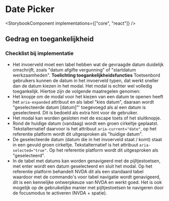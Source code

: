 
# Date Picker

<StorybookComponent implementations={["core", "react"]} />

## Gedrag en toegankelijkheid

### Checklist bij implementatie

- Het invoerveld moet een label hebben wat de gevraagde datum duidelijk omschrijft, zoals "datum afgifte vergunning" of "startdatum werkzaamheden".
  **Toelichting toegankelijkheidsfuncties**
  Toetsenbord gebruikers kunnen de datum in het invoerveld typen, dat werkt sneller dan de datum kiezen in het modal. Het modal is echter wel volledig toegankelijk. Hiertoe zijn de volgende maatregelen genomen:
- Het knopje om de modal voor het kiezen van een datum te openen heeft het `aria-expanded` attribuut en als label "kies datum", daaraan wordt "geselecteerde datum [datum]"' toegevoegd als al een datum is geselecteerd. Dit is bedoeld als extra hint voor de gebruiker.
- Het modal kan worden gesloten met de escape toets of het sluitknopje.
- Rond de huidige datum (vandaag) wordt een groen cirkeltje geplaatst. Tekstalternatief daarvoor is het attribuut `aria-current="date"`, op het referentie platform wordt dit uitgesproken als "huidige datum".
- De geselecteerde datum (datum die in het invoerveld staat / komt) staat in een gevuld groen cirkeltje. Tekstalternatief is het attribuut `aria-selected="true"`. Op het referentie platform wordt dit uitgesproken als "geselecteerd".
- In de tabel met datums kan worden genavigeerd met de pijltjestoetsen, met enter wordt een datum geselecteerd en sluit het modal. Op het referentie platform behandelt NVDA dit als een standaard tabel waardoor met de commando's voor tabel navigatie wordt genavigeerd, dit is een kennelijke ontwerpkeuze van NVDA en werkt goed. Het is ook mogelijk op de gebruikelijke manier met pijltjestoetsen te navigeren door de focusmodus te activeren (NVDA + spatie).
